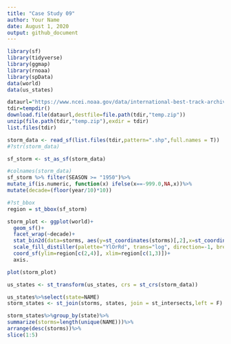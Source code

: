 ```yaml
---
title: "Case Study 09"
author: Your Name
date: August 1, 2020
output: github_document
---
```

```r
library(sf)
library(tidyverse)
library(ggmap)
library(rnoaa)
library(spData)
data(world)
data(us_states)
```
 
 
```r

dataurl="https://www.ncei.noaa.gov/data/international-best-track-archive-for-climate-stewardship-ibtracs/v04r00/access/shapefile/IBTrACS.NA.list.v04r00.points.zip"
tdir=tempdir()
download.file(dataurl,destfile=file.path(tdir,"temp.zip"))
unzip(file.path(tdir,"temp.zip"),exdir = tdir)
list.files(tdir)

storm_data <- read_sf(list.files(tdir,pattern=".shp",full.names = T))
#?str(storm_data)

sf_storm <- st_as_sf(storm_data)

#colnames(storm_data)
sf_storm %>% filter(SEASON >= "1950")%>%
mutate_if(is.numeric, function(x) ifelse(x==-999.0,NA,x))%>%
mutate(decade=(floor(year/10)*10))

#?st_bbox
region = st_bbox(sf_storm)
```
 
```r
storm_plot <- ggplot(world)+
  geom_sf()+
  facet_wrap(~decade)+
  stat_bin2d(data=storms, aes(y=st_coordinates(storms)[,2],x=st_coordinates(storms)[,1]),bins=100)+
  scale_fill_distiller(palette="YlOrRd", trans="log", direction=-1, breaks = c(1,10,100,1000))+
  coord_sf(ylim=region[c(2,4)], xlim=region[c(1,3)])+
  axis.

plot(storm_plot) 
```
 
```r
us_states <- st_transform(us_states, crs = st_crs(storm_data))

us_states%>%select(state=NAME)
storm_states <- st_join(storms, states, join = st_intersects,left = F)

storm_states%>%group_by(state)%>%
summarize(storms=length(unique(NAME)))%>%
arrange(desc(storms))%>%
slice(1:5)
```
 
 